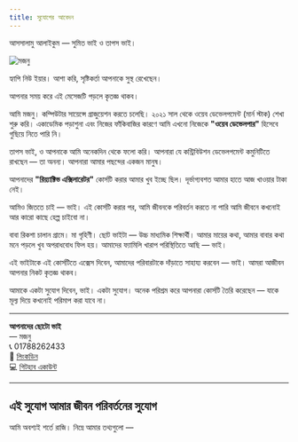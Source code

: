 ```yaml
---
title: সুযোগের আবেদন
---
```


আসসালামু আলাইকুম — সুমিত ভাই ও তাপস ভাই।

<div class="text-center">
  <img
    src="/images/message-tapas-vai"
    alt="মজনু"
    class="rounded-full w-32 h-32 mb-4"
  />
</div>

হ্যাপি নিউ ইয়ার। আশা করি, সৃষ্টিকর্তা আপনাকে সুস্থ রেখেছেন।

আপনার সময় করে এই মেসেজটি পড়লে কৃতজ্ঞ থাকব।

আমি মজনু। কম্পিউটার সায়েন্সে গ্রাজুয়েশন করতে চলেছি। ২০২১ সাল থেকে ওয়েব ডেভেলপমেন্ট (মার্ন স্টাক) শেখা শুরু করি। একাডেমিক পড়াশুনা এবং নিজের ফাঁকিবাজির কারণে আমি এখনো নিজেকে **"ওয়েব ডেভেলপার"** হিসেবে গুছিয়ে নিতে পারি নি।

তাপস ভাই, ও আপনাকে আমি অনেকদিন থেকে ফলো করি। আপনারা যে কন্ট্রিবিউশন ডেভেলপমেন্ট কমুনিটিতে রাখছেন — তা অনন্য। আপনারা আমার পছন্দের একজন মানুষ।

আপনাদের **"রিয়্যাক্টিভ এক্সিলারেটর"** কোর্সটি করার আমার খুব ইচ্ছে ছিল। দূর্ভাগ্যবশত আমার হাতে আজ খাওয়ার টাকা নেই।

আমিও জিততে চাই — ভাই। এই কোর্সটি করার পর, আমি জীবনকে পরিবর্তন করতে না পারি আমি জীবনে কখনোই আর কারো কাছে হেল্প চাইবো না।

বাবা রিকশা চালান গ্রামে। মা গৃহিণী। ছোট ভাইটা — উচ্চ মাধ্যমিক শিক্ষার্থী। আমার মায়ের কথা, আমার বাবার কথা মনে পড়লে খুব অপরাধবোধ ফিল হয়। আমাদের ফ্যামিলি খারাপ পরিস্থিতিতে আছি — ভাই।

এই ভাইটাকে এই কোর্সটিতে এক্সেস দিবেন, আমাদের পরিবারটাকে দাঁড়াতে সাহায্য করবেন — ভাই। আমরা আজীবন আপনার নিকট কৃতজ্ঞ থাকব।

আমাকে একটা সুযোগ দিবেন, ভাই। একটা সুযোগ। অনেক পরিশ্রম করে আপনারা কোর্সটি তৈরি করেছেন — যাকে মূল্য দিয়ে কখনোই পরিমাপ করা যাবে না।

---

**আপনাদের ছোটো ভাই**  
— মজনু  
📞 01788262433  
🔗 [লিংকডিন](https://www.linkedin.com/in/mojnuapp/)  
💻 [গিটহাব একাউন্ট](https://github.com/mojnuapp)

---

## এই সুযোগ আমার জীবন পরিবর্তনের সুযোগ

আমি অবশ্যই শর্তে রাজি। নিম্নে আমার তথ্যগুলো —
